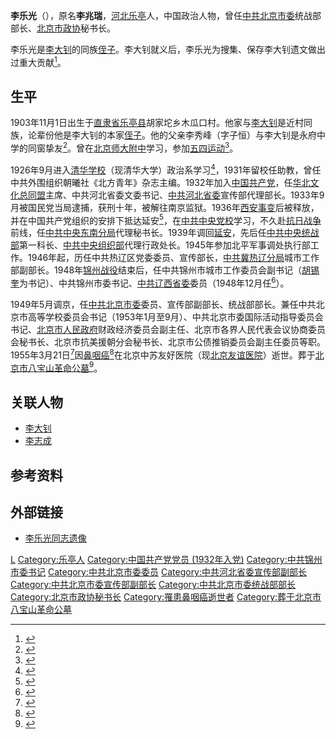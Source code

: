 {{Infobox officeholder
| 姓名     = 李乐光
| 性别     = 男
| 别名     = 李耀平、李伯馀
| 职务     = [[北京市政协|北京市各界人民代表会议协商委员会]]秘书长
| 主席     = 彭真
| 就任日期 = 1952年8月11日
| 卸任日期 = 1955年3月21日
| 前任     = [[薛子正|薛子正]]
| 继任     = [[崔月犁|崔月犁]]
| 职务1    = [[中共北京市委|中共北京市委]]统战部部长
| 就任日期1= 1950年4月
| 卸任日期1= 1955年3月
| 前任1    = 
| 继任1    = [[崔月犁|崔月犁]]
| 职务2    = [[中共锦州市委|中共锦州市委]]书记
| 就任日期2= 1948年10月22日
| 卸任日期2= 1949年4月
| 前任2    = 
| 继任2    = [[史立德|史立德]]
| 出生日期 = 1903年11月1日
| 出生地点 = [[直隶省|直隶省]][[乐亭县|乐亭县]]
| 逝世日期 = {{Dda|1955|3|21|1903|11|1}}
| 逝世地点 = [[北京市|北京市]]
| 民族     = [[汉族|汉族]]
| 职业     =
| 父母     = 李秀峰
| 配偶     = 赵兰（1917年－2011年）
| 政党     = [[中国共产党|中国共产党]]
}}
'''李乐光'''（{{bd|1903年|11月1日|1955年|3月21日|catIdx=Li}}），原名'''李兆瑞'''，[[河北省|河北]][[乐亭县|乐亭]]人，中国政治人物，曾任[[中共北京市委|中共北京市委]]统战部部长、[[北京市政协|北京市政协]]秘书长。

李乐光是[[李大钊|李大钊]]的同族[[侄子|侄子]]。李大钊就义后，李乐光为搜集、保存李大钊遗文做出过重大贡献<ref>{{cite web |title=李乐光、方行和李大钊遗著的收集工作 |url=http://dangshi.people.com.cn/n1/2017/0413/c85037-29208313.html |publisher=人民政协报 |date=2017-04-13 |access-date=2021-01-16 |archive-date=2021-01-21 |archive-url=https://web.archive.org/web/20210121231553/http://dangshi.people.com.cn/n1/2017/0413/c85037-29208313.html |dead-url=no }}</ref>。

== 生平 ==
1903年11月1日出生于[[直隶省|直隶省]][[乐亭县|乐亭县]]胡家坨乡木瓜口村。他家与[[李大钊|李大钊]]是近村同族，论辈份他是李大钊的本家[[侄子|侄子]]。他的父亲李秀峰（字子恒）与李大钊是永府中学的同窗挚友<ref>{{cite book |editor=中共党史人物硏究会 |title=中共党史人物传 |date=1980 |publisher=[[陕西人民出版社|陕西人民出版社]] |page=263}}</ref>。曾在[[北京师范大学附属中学|北京师大附中]]学习，参加[[五四运动|五四运动]]<ref>{{cite web |title=辽宁党史人物传·李乐光 |url=http://lnds.com.cn/cgzs/lndsrwc/202008/t20200818_3928616.html |publisher=中共辽宁省委党史研究室 |archiveurl=https://web.archive.org/web/20210116040017/http://lnds.com.cn/cgzs/lndsrwc/202008/t20200818_3928616.html |archivedate=2021-01-16 |date=2020-08-18}}</ref>。

1926年9月进入[[清华大学|清华学校]]（现清华大学）政治系学习<ref>{{cite book |editor=清华大学校史研究室 |title=清华革命先驱·上册 |date=2004 |publisher=[[清华大学出版社|清华大学出版社]] |isbn=7302082162 |page=103 |url=https://xsg.tsinghua.edu.cn/info/1006/1100.htm |archiveurl=https://web.archive.org/web/20210116022552/https://xsg.tsinghua.edu.cn/info/1006/1100.htm |archivedate=2021-01-16}}</ref>，1931年留校任助教，曾任中共外围组织朝曦社《北方青年》杂志主编。1932年加入[[中国共产党|中国共产党]]，任[[华北文化总同盟|华北文化总同盟]]主席、中共河北省委文委书记、[[中共河北省委|中共河北省委]]宣传部代理部长。1933年9月被国民党当局逮捕，获刑十年，被解往南京监狱。1936年[[西安事变|西安事变]]后被释放，并在中国共产党组织的安排下抵达延安<ref>{{cite web |author=刘晓艳 |title=他们保存了李大钊的书稿 |url=http://www.lidazhao.org.cn/News.aspx?id=296 |publisher=李大钊纪念馆 |archiveurl=https://web.archive.org/web/20210116012601/http://www.lidazhao.org.cn/News.aspx?id=296 |archivedate=2021-01-16}}</ref>，在[[中共中央党校|中共中央党校]]学习，不久赴[[抗日战争|抗日战争]]前线，任[[中共中央东南分局|中共中央东南分局]]代理秘书长。1939年调回[[延安|延安]]，先后任[[中共中央统战部|中共中央统战部]]第一科长、[[中共中央组织部|中共中央组织部]]代理行政处长。1945年参加北平军事调处执行部工作。1946年起，历任中共热辽区党委委员、宣传部长，[[中共冀热辽分局|中共冀热辽分局]]城市工作部副部长。1948年[[锦州战役_(1948年)|锦州战役]]结束后，任中共锦州市城市工作委员会副书记（[[胡锡奎|胡锡奎]]为书记）、中共锦州市委书记、[[辽西省|中共辽西省委]]委员（1948年12月任<ref>{{cite web |title=辽宁省大事记·1948年 |url=http://www.lnsdfz.gov.cn/lndsj/lnggkfssndsj/201111/t20111129_760975.html |publisher=辽宁省地方志网 |archiveurl=https://web.archive.org/web/20201122071051/http://www.lnsdfz.gov.cn/lndsj/lnggkfssndsj/201111/t20111129_760975.html |archivedate=2020-11-22 |date=2011-11-29}}</ref>）。

1949年5月调京，任[[中共北京市委|中共北京市委]]委员、宣传部副部长、统战部部长。兼任中共北京市高等学校委员会书记（1953年1月至9月）、中共北京市委国际活动指导委员会书记、[[北京市人民政府|北京市人民政府]]财政经济委员会副主任、北京市各界人民代表会议协商委员会秘书长、北京市抗美援朝分会秘书长、北京市公债推销委员会副主任委员等职。1955年3月21日<ref>{{cite book |editor=赵庚奇 |title=北京解放三十五年大事记, 1949-1984 |date=1986 |publisher=北京日报出版社 |page=51}}</ref>因[[鼻咽癌|鼻咽癌]]<ref>{{cite web |title=八宝山之旅·完结篇 |url=https://www.sohu.com/a/144431307_818068 |publisher=[[搜狐|搜狐]] |date=2017-05-29}}</ref>在北京中苏友好医院（现[[北京友谊医院|北京友谊医院]]）逝世。葬于[[北京市八宝山革命公墓|北京市八宝山革命公墓]]<ref>{{cite book |title=八宝山革命公墓碑文录 |date=1990 |publisher=改革出版社 |isbn=7800720322 |page=19}}</ref>。

== 关联人物 ==
*[[李大钊|李大钊]]
*[[李志成_(1928年)|李志成]]

== 参考资料 == 
{{reflist}}

== 外部链接 ==
*[http://cpc.people.com.cn/GB/69112/71148/71153/71465/4844571.html 李乐光同志遗像] {{Wayback|url=http://cpc.people.com.cn/GB/69112/71148/71153/71465/4844571.html |date=20210122021154 }}
{{Authority control}}
{{DEFAULTSORT:Li}}
[[Category:李姓|L]]
[[Category:乐亭人|Category:乐亭人]]
[[Category:中国共产党党员_(1932年入党)|Category:中国共产党党员 (1932年入党)]]
[[Category:中共锦州市委书记|Category:中共锦州市委书记]]
[[Category:中共北京市委委员|Category:中共北京市委委员]]
[[Category:中共河北省委宣传部副部长|Category:中共河北省委宣传部副部长]]
[[Category:中共北京市委宣传部副部长|Category:中共北京市委宣传部副部长]]
[[Category:中共北京市委统战部部长|Category:中共北京市委统战部部长]]
[[Category:北京市政协秘书长|Category:北京市政协秘书长]]
[[Category:罹患鼻咽癌逝世者|Category:罹患鼻咽癌逝世者]]
[[Category:葬于北京市八宝山革命公墓|Category:葬于北京市八宝山革命公墓]]